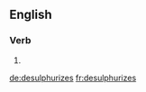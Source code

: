 
==English==

===Verb===
{{head|en|verb form}}

# {{en-third-person singular of|desulphurize}}

[[de:desulphurizes]]
[[fr:desulphurizes]]